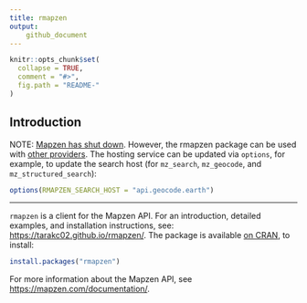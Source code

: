```yaml
---
title: rmapzen
output: 
    github_document
---
```

<!-- README.md is generated from README.Rmd. Please edit that file -->

```r
knitr::opts_chunk$set(
  collapse = TRUE,
  comment = "#>",
  fig.path = "README-"
)
```

## Introduction

NOTE: [Mapzen has shut down](https://mapzen.com/blog/shutdown/). However, the rmapzen package can be used with [other providers](https://mapzen.com/blog/migration/). The hosting service can be updated via `options`, for example, to update the search host (for `mz_search`, `mz_geocode`, and `mz_structured_search`):

```r
options(RMAPZEN_SEARCH_HOST = "api.geocode.earth")
```

-----------------------------------

`rmapzen` is a client for the Mapzen API. For an introduction, detailed examples, and installation instructions, see: [https://tarakc02.github.io/rmapzen/](https://tarakc02.github.io/rmapzen/). The package is available [on CRAN](https://cran.r-project.org/package=rmapzen), to install:

```r
install.packages("rmapzen")
```

For more information about the Mapzen API, see [https://mapzen.com/documentation/](https://mapzen.com/documentation/). 
